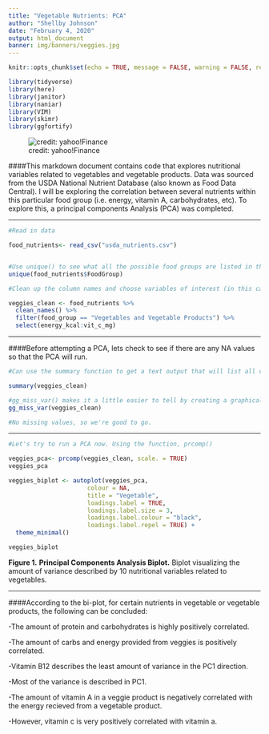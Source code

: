 ```yaml
---
title: "Vegetable Nutrients: PCA"
author: "Shellby Johnson"
date: "February 4, 2020"
output: html_document
banner: img/banners/veggies.jpg
---
```


```r
knitr::opts_chunk$set(echo = TRUE, message = FALSE, warning = FALSE, results = "hide")
```

```r

library(tidyverse)
library(here)
library(janitor)
library(naniar)
library(VIM)
library(skimr)
library(ggfortify)

```

![credit: yahoo!Finance](images/veggies.jpg)


####This markdown document contains code that explores nutritional variables related to vegetables and vegetable products. Data was sourced from the USDA National Nutrient Database (also known as Food Data Central). I will be exploring the correlation between several nutrients within this particular food group (i.e. energy, vitamin A, carbohydrates, etc). To explore this, a principal components Analysis (PCA) was completed.

*******************


```r

#Read in data

food_nutrients<- read_csv("usda_nutrients.csv")


#Use unique() to see what all the possible food groups are listed in the dataset
unique(food_nutrients$FoodGroup)

#Clean up the column names and choose variables of interest (in this case, veggies): 

veggies_clean <- food_nutrients %>% 
  clean_names() %>% 
  filter(food_group == "Vegetables and Vegetable Products") %>% 
  select(energy_kcal:vit_c_mg)

```

*******************

####Before attempting a PCA, lets check to see if there are any NA values so that the PCA will run.

```r

#Can use the summary function to get a text output that will list all variables and NAs associated with them

summary(veggies_clean)

#gg_miss_var() makes it a little easier to tell by creating a graphical output.
gg_miss_var(veggies_clean)

#No missing values, so we're good to go.

```

*******************



```r

#Let's try to run a PCA now. Using the function, prcomp()

veggies_pca<- prcomp(veggies_clean, scale. = TRUE)
veggies_pca

```

```r
veggies_biplot <- autoplot(veggies_pca,
                      colour = NA,
                      title = "Vegetable",
                      loadings.label = TRUE,
                      loadings.label.size = 3,
                      loadings.label.colour = "black",
                      loadings.label.repel = TRUE) +
  theme_minimal()

veggies_biplot

```


**Figure 1.** **Principal Components Analysis Biplot.** Biplot visualizing the amount of variance described by 10 nutritional variables related to vegetables.

*******************


####According to the bi-plot, for certain nutrients in vegetable or vegetable products, the following can be concluded:


-The amount of protein and carbohydrates is highly positively correlated.

-The amount of carbs and energy provided from veggies is positively correlated.

-Vitamin B12 describes the least amount of variance in the PC1 direction.

-Most of the variance is described in PC1.

-The amount of vitamin A in a veggie product is negatively correlated with the energy recieved from a vegetable product.

-However, vitamin c is very positively correlated with vitamin a.